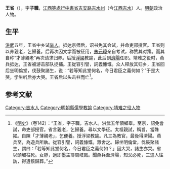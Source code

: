 {{Otheruses|other=名为王子职的其他人物|王子职}}

'''王省'''（{{bd|？||1402年|catIdx=}}），字'''子職'''，[[江西等處行中書省|江西等處行中書省]][[吉安路|吉安路]][[吉水州|吉水州]]（今[[江西|江西]][[吉水|吉水]]）人。[[明朝|明朝]]政治人物。

== 生平 ==
[[洪武|洪武]]五年，王省中乡试[[举人|举人]]。抵达京师后，诏书免其会试，并命吏部授官。王省则以养親老，乞歸養。后再次因文学而被征用，[[朱元璋|朱元璋]]亲自考试，称赞其对策。而其自称“才薄親老”再次请求归养。后授[[浮梁|浮梁]]教諭，此后到[[濟陽|濟陽]]任职。靖难之役时，燕兵抵达，王省被游击部队捉捕。王從容引譬，詞義慷慨。众人释放其归乡，王省回后坐明倫堂，伐鼓聚諸生，说：“若等知此堂何名，今日君臣之義何如？”于是大哭，学生听后亦大哭。王省后以头击柱而亡<ref>《[[明史|明史]]》（卷142）：“王省，字子職，吉水人。洪武五年領鄉舉。至京，詔免會試，命吏部授官。省言親老，乞歸養。尋以文學征。太祖親試，稱旨，當殊擢。自陳「才薄親老」，乞便養。授浮梁教諭。凡三為教官，最後得濟陽。燕兵至，為遊兵所執。從容引譬，詞義慷慨。眾舍之。歸坐明倫堂，伐鼓聚諸生，謂曰：「若等知此堂何名，今日君臣之義何如？」因大哭，諸生亦哭。省以頭觸柱死。女靜，適即墨主簿周岐鳳。聞燕兵至濟陽，知父必死，三遣人往訪，得遺骸歸葬。”</ref>。

==参考文献==
{{wikisource|明史/卷142}}
{{reflist}}

{{Authority control}}

{{DEFAULTSORT:}}
[[Category:吉水人|Category:吉水人]]
[[Category:明朝縣儒學教諭|Category:明朝縣儒學教諭]]
[[Category:靖难之役人物|Category:靖难之役人物]]


{{明朝人物小作品}}